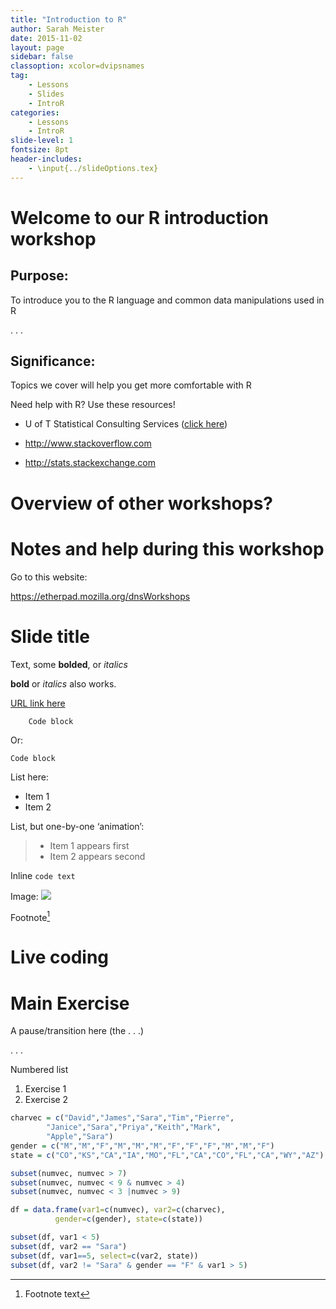 ```yaml
---
title: "Introduction to R"
author: Sarah Meister
date: 2015-11-02
layout: page
sidebar: false
classoption: xcolor=dvipsnames
tag:
    - Lessons
    - Slides
    - IntroR
categories:
    - Lessons
    - IntroR
slide-level: 1
fontsize: 8pt
header-includes:
    - \input{../slideOptions.tex}
---
```

    
# Welcome to our R introduction workshop #

## Purpose: ##

To introduce you to the R language and common data manipulations used in R

. . .

## Significance: ##

Topics we cover will help you get more comfortable with R

Need help with R? Use these resources!

* U of T Statistical Consulting Services ([click here](http://www.utstat.toronto.edu/wordpress/?page_id=25))

* <http://www.stackoverflow.com>

* <http://stats.stackexchange.com>

# Overview of other workshops? #

# Notes and help during this workshop #

Go to this website:

<https://etherpad.mozilla.org/dnsWorkshops>

# Slide title #

Text, some **bolded**, or *italics*

__bold__ or _italics_ also works.

[URL link here](http://link/here.com)

```
    Code block
```

Or:

    Code block

List here:

* Item 1
* Item 2

List, but one-by-one 'animation':

> * Item 1 appears first
> * Item 2 appears second

Inline `code text`

Image:
![](../images/file.png)

Footnote[^1]

[^1]: Footnote text

# Live coding #

# Main Exercise #

A pause/transition here (the . . .)

. . .

Numbered list

1. Exercise 1
2. Exercise 2



```r
charvec = c("David","James","Sara","Tim","Pierre",
        "Janice","Sara","Priya","Keith","Mark",
        "Apple","Sara")
gender = c("M","M","F","M","M","M","F","F","F","M","M","F")
state = c("CO","KS","CA","IA","MO","FL","CA","CO","FL","CA","WY","AZ")

subset(numvec, numvec > 7)
subset(numvec, numvec < 9 & numvec > 4)
subset(numvec, numvec < 3 |numvec > 9)

df = data.frame(var1=c(numvec), var2=c(charvec),
          gender=c(gender), state=c(state))

subset(df, var1 < 5)
subset(df, var2 == "Sara")
subset(df, var1==5, select=c(var2, state))
subset(df, var2 != "Sara" & gender == "F" & var1 > 5)
```